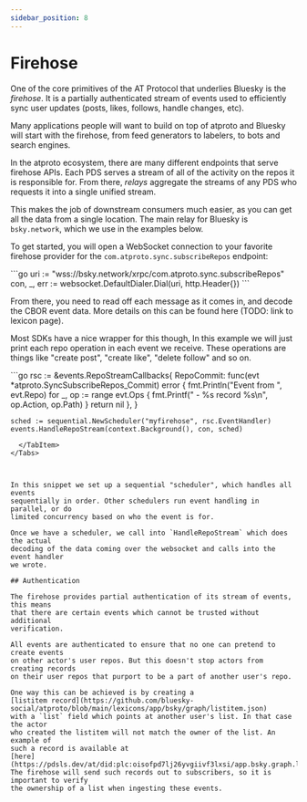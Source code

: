```yaml
---
sidebar_position: 8
---
```



# Firehose

One of the core primitives of the AT Protocol that underlies Bluesky is the
*firehose*. It is a partially authenticated stream of events used to efficiently sync
user updates (posts, likes, follows, handle changes, etc).

Many applications people will want to build on top of atproto and Bluesky will
start with the firehose, from feed generators to labelers, to bots and search
engines.

In the atproto ecosystem, there are many different endpoints that serve
firehose APIs. Each PDS serves a stream of all of the activity on the repos it is
responsible for. From there, *relays* aggregate the streams of any PDS who requests it into a single unified stream.

This makes the job of downstream consumers much easier, as you can get all the data from a single
location. The main relay for Bluesky is `bsky.network`, which we use in the examples below.

To get started, you will open a WebSocket connection to your favorite firehose
provider for the `com.atproto.sync.subscribeRepos` endpoint:

<Tabs groupId="sdk">
  <TabItem value="go" label="Go">
    ```go
    uri := "wss://bsky.network/xrpc/com.atproto.sync.subscribeRepos"
    con, _, err := websocket.DefaultDialer.Dial(uri, http.Header{})
    ```
  </TabItem>
</Tabs>


From there, you need to read off each message as it comes in, and decode the
CBOR event data. More details on this can be found here (TODO: link to lexicon
page).

Most SDKs have a nice wrapper for this though, In this example we will just
print each repo operation in each event we receive. These operations are things
like "create post", "create like", "delete follow" and so on.

<Tabs groupId="sdk">
  <TabItem value="go" label="Go">
    ```go
    rsc := &events.RepoStreamCallbacks{
      RepoCommit: func(evt *atproto.SyncSubscribeRepos_Commit) error {
        fmt.Println("Event from ", evt.Repo)
        for _, op := range evt.Ops {
          fmt.Printf(" - %s record %s\n", op.Action, op.Path)
        }
        return nil
      },
    }

    sched := sequential.NewScheduler("myfirehose", rsc.EventHandler)
    events.HandleRepoStream(context.Background(), con, sched)
```
  </TabItem>
</Tabs>



In this snippet we set up a sequential "scheduler", which handles all events
sequentially in order. Other schedulers run event handling in parallel, or do
limited concurrency based on who the event is for.

Once we have a scheduler, we call into `HandleRepoStream` which does the actual
decoding of the data coming over the websocket and calls into the event handler
we wrote.

## Authentication

The firehose provides partial authentication of its stream of events, this means
that there are certain events which cannot be trusted without additional
verification.

All events are authenticated to ensure that no one can pretend to create events
on other actor's user repos. But this doesn't stop actors from creating records
on their user repos that purport to be a part of another user's repo.

One way this can be achieved is by creating a
[listitem record](https://github.com/bluesky-social/atproto/blob/main/lexicons/app/bsky/graph/listitem.json)
with a `list` field which points at another user's list. In that case the actor
who created the listitem will not match the owner of the list. An example of
such a record is available at
[here](https://pdsls.dev/at/did:plc:oisofpd7lj26yvgiivf3lxsi/app.bsky.graph.listitem/3lfpwv6z7zc26).
The firehose will send such records out to subscribers, so it is important to verify
the ownership of a list when ingesting these events.


